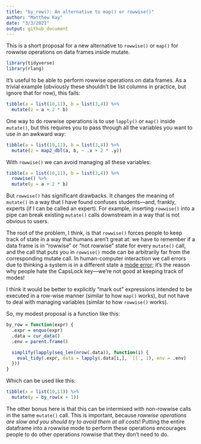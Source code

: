 ```yaml
---
title: "by_row(): An alternative to map() or rowwise()"
author: "Matthew Kay"
date: "3/3/2021"
output: github_document
---
```


This is a short proposal for a new alternative to `rowwise()` or `map()` for rowwise operations on data frames inside mutate.

```r
library(tidyverse)
library(rlang)
```

It's useful to be able to perform rowwise operations on data frames. As a trivial
example (obviously these shouldn't be list columns in practice, but ignore that for now), this fails:

```r
tibble(a = list(10,11), b = list(3,4)) %>%
  mutate(z = a + 2 * b)
```

One way to do rowwise operations is to use `lapply()` or `map()` inside `mutate()`, but
this requires you to pass through all the variables you want to use in an awkward way:

```r
tibble(a = list(10,11), b = list(3,4)) %>%
  mutate(z = map2_dbl(a, b, ~ .x + 2 * .y))
```

With `rowwise()` we can avoid managing all these variables:

```r
tibble(a = list(10,11), b = list(3,4)) %>%
  rowwise() %>%
  mutate(y = a + 2 * b)
```

But `rowwise()` has significant drawbacks. It changes the meaning of 
`mutate()` in a way that I have found confuses students---and, frankly, 
experts (if I can be called an expert). For example, inserting `rowwise()` into
a pipe can break existing `mutate()` calls downstream in a way that
is not obvious to users. 

The root of the problem, I think, is that `rowwise()` forces people to keep track
of state in a way that humans aren't great at: we have to remember if a data frame
is in "rowwise" or "not rowwise" state for every `mutate()` call, and the
call that puts you in `rowwise()` mode can be arbitrarily far from the corresponding
mutate call. In human-computer interaction we
call errors due to thinking a system is in a different state a [mode error](https://en.wikipedia.org/wiki/Mode_(user_interface)#Mode_errors); it's
the reason why people hate the CapsLock key---we're not good at keeping track
of modes!

I think it would be better to explicitly "mark out" expressions intended to be
executed in a row-wise manner (similar to how `map()` works), but not have to
deal with managing variables (similar to how `rowwise()` works).

So, my modest proposal is a function like this:

```r
by_row = function(expr) {
  .expr = enquo(expr)
  .data = cur_data()
  .env = parent.frame()

  simplify(lapply(seq_len(nrow(.data)), function(i) {
    eval_tidy(.expr, data = lapply(.data[i,], `[[`, 1), env = .env)
  }))
}
```

Which can be used like this:

```r
tibble(x = list(10,11)) %>%
  mutate(y = by_row(x + 1))
```

The other bonus here is that this can be intermixed with non-rowwise calls in the
same `mutate()` call. This is important, because *rowwise operations are slow and you should
try to avoid them at all costs*! Putting the entire dataframe into a rowwise mode
to perform these operations encourages people to do other operations rowwise that
they don't need to do.
